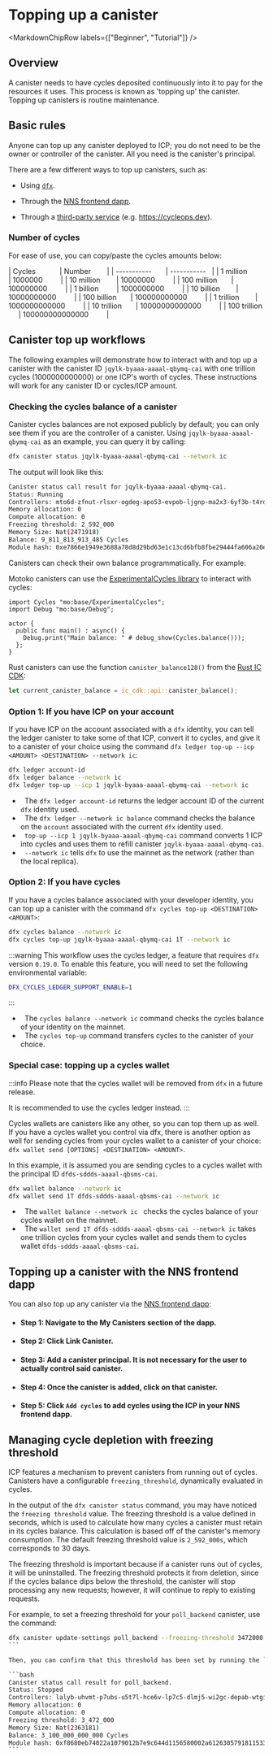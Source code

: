
# Topping up a canister

<MarkdownChipRow labels={["Beginner", "Tutorial"]} />

## Overview

A <GlossaryTooltip>canister</GlossaryTooltip> needs to have cycles deposited continuously into it to pay for the resources it uses. This process is known as 'topping up' the canister. Topping up canisters is routine maintenance.

## Basic rules

Anyone can top up any canister deployed to ICP; you do not need to be the owner or controller of the canister. All you need is the canister's principal.

There are a few different ways to top up canisters, such as:

- Using [`dfx`](/docs/current/developer-docs/developer-tools/cli-tools/cli-reference/).

- Through the [NNS frontend dapp](https://nns.ic0.app).

- Through a [third-party service](/docs/current/developer-docs/smart-contracts/topping-up/cycles_management_services) (e.g. https://cycleops.dev).

### Number of cycles

For ease of use, you can copy/paste the cycles amounts below:

| Cycles            | Number        |
| -----------       | -----------   |
| 1 million         | 1000000         |
| 10 million        | 10000000         |
| 100 million       | 100000000         |
| 1 billion         | 1000000000         |
| 10 billion        | 10000000000         |
| 100 billion       | 100000000000         |
| 1 trillion        | 1000000000000         |
| 10 trillion       | 10000000000000         |
| 100 trillion      | 100000000000000         |

## Canister top up workflows

The following examples will demonstrate how to interact with and top up a canister with the canister ID `jqylk-byaaa-aaaal-qbymq-cai` with one trillion cycles (1000000000000) or one ICP's worth of cycles. These instructions will work for any canister ID or cycles/ICP amount.

### Checking the cycles balance of a canister

Canister cycles balances are not exposed publicly by default; you can only see them if you are the controller of a canister. Using `jqylk-byaaa-aaaal-qbymq-cai` as an example, you can query it by calling:

```bash
dfx canister status jqylk-byaaa-aaaal-qbymq-cai --network ic
```

The output will look like this:

```bash
Canister status call result for jqylk-byaaa-aaaal-qbymq-cai.
Status: Running
Controllers: mto6d-zfnut-rlsxr-ogdeg-apo53-evpob-ljgnp-ma2x3-6yf3b-t4rd5-qqe t5j57-vyaaa-aaaal-qatsq-cai
Memory allocation: 0
Compute allocation: 0
Freezing threshold: 2_592_000
Memory Size: Nat(2471918)
Balance: 9_811_813_913_485 Cycles
Module hash: 0xe7866e1949e3688a78d8d29bd63e1c13cd6bfb8fbe29444fa606a20e0b1e33f0
```

Canisters can check their own balance programmatically. For example:

<AdornedTabs groupId="language">
<TabItem value="motoko" label="Motoko" default>

Motoko canisters can use the [ExperimentalCycles library](/docs/current/motoko/main/base/ExperimentalCycles) to interact with cycles:

``` motoko no-repl
import Cycles "mo:base/ExperimentalCycles";
import Debug "mo:base/Debug";

actor {
  public func main() : async() {
    Debug.print("Main balance: " # debug_show(Cycles.balance()));
  };
}
```

</TabItem>

<TabItem value="rust" label="Rust">

Rust canisters can use the function `canister_balance128()` from the [Rust IC CDK](https://docs.rs/ic-cdk/latest/ic_cdk/api/fn.canister_balance128.html):

```rust
let current_canister_balance = ic_cdk::api::canister_balance();
```

</TabItem>
</AdornedTabs>

### Option 1: If you have ICP on your account

If you have ICP on the account associated with a `dfx` identity, you can tell the ledger canister to take some of that ICP, convert it to cycles, and give it to a canister of your choice using the command `dfx ledger top-up --icp <AMOUNT> <DESTINATION> --network ic`:

```bash
dfx ledger account-id
dfx ledger balance --network ic
dfx ledger top-up --icp 1 jqylk-byaaa-aaaal-qbymq-cai --network ic
```

-   The `dfx ledger account-id` returns the ledger account ID of the current `dfx` identity used.
-   The `dfx ledger --network ic balance` command checks the balance on the `account` associated with the current `dfx` identity used.
-   `top-up --icp 1 jqylk-byaaa-aaaal-qbymq-cai` command converts 1 ICP into cycles and uses them to refill canister `jqylk-byaaa-aaaal-qbymq-cai`.
-   `--network ic` tells `dfx` to use the mainnet as the network (rather than the local replica).

### Option 2: If you have cycles

If you have a cycles balance associated with your developer identity, you can top up a canister with the command `dfx cycles top-up <DESTINATION> <AMOUNT>`:

```bash
dfx cycles balance --network ic
dfx cycles top-up jqylk-byaaa-aaaal-qbymq-cai 1T --network ic
```

:::warning
This workflow uses the cycles ledger, a feature that requires `dfx` version `0.19.0`. To enable this feature, you will need to set the following environmental variable:

```bash
DFX_CYCLES_LEDGER_SUPPORT_ENABLE=1
```
:::

-   The `cycles balance --network ic` command checks the cycles balance of your identity on the mainnet.
-   The `cycles top-up` command transfers cycles to the canister of your choice.

### Special case: topping up a cycles wallet

:::info
Please note that the cycles wallet will be removed from `dfx` in a future release.

It is recommended to use the cycles ledger instead.
:::

Cycles wallets are canisters like any other, so you can top them up as well. If you have a cycles wallet you control via dfx, there is another option as well for sending cycles from your cycles wallet to a canister of your choice: `dfx wallet send [OPTIONS] <DESTINATION> <AMOUNT>`.

In this example, it is assumed you are sending cycles to a cycles wallet with the principal ID `dfds-sddds-aaaal-qbsms-cai`.

```bash
dfx wallet balance --network ic
dfx wallet send 1T dfds-sddds-aaaal-qbsms-cai --network ic
```

-   The `wallet balance --network ic ` checks the cycles balance of your cycles wallet on the mainnet.
-   The `wallet send 1T dfds-sddds-aaaal-qbsms-cai --network ic` takes one trillion cycles from your cycles wallet and sends them to cycles wallet `dfds-sddds-aaaal-qbsms-cai`.

## Topping up a canister with the NNS frontend dapp

You can also top up any canister via the [NNS frontend dapp](https://nns.ic0.app):

- #### Step 1: Navigate to the **My Canisters** section of the dapp.
- #### Step 2: Click **Link Canister**.
- #### Step 3: Add a canister principal. It is not necessary for the user to actually control said canister.
- #### Step 4: Once the canister is added, click on that canister.
- #### Step 5: Click `Add cycles` to add cycles using the ICP in your NNS frontend dapp.

## Managing cycle depletion with freezing threshold

ICP features a mechanism to prevent canisters from running out of cycles. Canisters have a configurable `freezing_threshold`, dynamically evaluated in cycles.

In the output of the `dfx canister status` command, you may have noticed the `freezing threshold` value. The freezing threshold is a value defined in seconds, which is used to calculate how many cycles a canister must retain in its cycles balance. This calculation is based off of the canister's memory consumption. The default freezing threshold value is `2_592_000s`, which corresponds to 30 days.

The freezing threshold is important because if a canister runs out of cycles, it will be uninstalled. The freezing threshold protects it from deletion, since if the cycles balance dips below the threshold, the canister will stop processing any new requests; however, it will continue to reply to existing requests.

For example, to set a freezing threshold for your `poll_backend` canister, use the command:

``````bash
dfx canister update-settings poll_backend --freezing-threshold 3472000
```

Then, you can confirm that this threshold has been set by running the `dfx canister status poll_backend --network ic ` command again:

```bash
Canister status call result for poll_backend.
Status: Stopped
Controllers: lalyb-uhvmt-p7ubs-u5t7l-hce6v-lp7c5-dlmj5-wi2gc-depab-wtgi3-pae
Memory allocation: 0
Compute allocation: 0
Freezing threshold: 3_472_000
Memory Size: Nat(2363181)
Balance: 3_100_000_000_000 Cycles
Module hash: 0xf8680eb74022a1079012b7e9c644d1156580002a6126305791811533d3fd6f17
```
